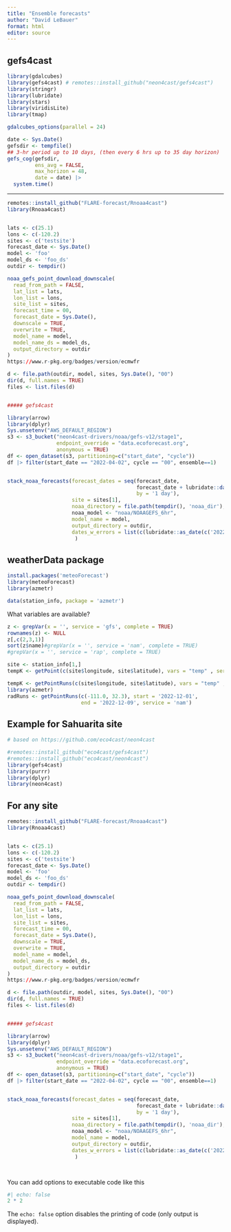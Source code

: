 ```yaml
---
title: "Ensemble forecasts"
author: "David LeBauer"
format: html
editor: source
---
```



## gefs4cast

```r
library(gdalcubes) 
library(gefs4cast) # remotes::install_github("neon4cast/gefs4cast")
library(stringr)
library(lubridate)
library(stars)
library(viridisLite)
library(tmap)

gdalcubes_options(parallel = 24)
```

```r
date <- Sys.Date()
gefsdir <- tempfile()
## 3-hr period up to 10 days, (then every 6 hrs up to 35 day horizon)
gefs_cog(gefsdir, 
         ens_avg = FALSE,
         max_horizon = 48, 
         date = date) |>
  system.time()
```


---

```r

remotes::install_github("FLARE-forecast/Rnoaa4cast")
library(Rnoaa4cast)


lats <- c(25.1)
lons <- c(-120.2)
sites <- c('testsite')
forecast_date <- Sys.Date()
model <- 'foo'
model_ds <- 'foo_ds'
outdir <- tempdir()

noaa_gefs_point_download_downscale(
  read_from_path = FALSE,
  lat_list = lats,
  lon_list = lons,
  site_list = sites,
  forecast_time = 00,
  forecast_date = Sys.Date(),
  downscale = TRUE,
  overwrite = TRUE,
  model_name = model,
  model_name_ds = model_ds,
  output_directory = outdir
)
https://www.r-pkg.org/badges/version/ecmwfr

d <- file.path(outdir, model, sites, Sys.Date(), "00")
dir(d, full.names = TRUE)
files <- list.files(d)


##### gefs4cast

library(arrow)
library(dplyr)
Sys.unsetenv("AWS_DEFAULT_REGION")
s3 <- s3_bucket("neon4cast-drivers/noaa/gefs-v12/stage1",
                endpoint_override = "data.ecoforecast.org", 
                anonymous = TRUE)
df <- open_dataset(s3, partitioning=c("start_date", "cycle"))
df |> filter(start_date == "2022-04-02", cycle == "00", ensemble==1)


stack_noaa_forecasts(forecast_dates = seq(forecast_date, 
                                          forecast_date + lubridate::days(6),
                                          by = '1 day'),
                     site = sites[1],
                     noaa_directory = file.path(tempdir(), 'noaa_dir'),
                     noaa_model <- "noaa/NOAAGEFS_6hr",
                     model_name = model,
                     output_directory = outdir,
                     dates_w_errors = list(c(lubridate::as_date(c('2022-01-01'))))
                      )

```

## weatherData package


```r
install.packages('meteoForecast')
library(meteoForecast)
library(azmetr)

data(station_info, package = 'azmetr')
```

What variables are available?

```r
z <- grepVar(x = '', service = 'gfs', complete = TRUE)
rownames(z) <- NULL
z[,c(2,3,1)]
sort(z$name)#grepVar(x = '', service = 'nam', complete = TRUE)
#grepVar(x = '', service = 'rap', complete = TRUE)
```

```r
site <- station_info[1,]
tempK <- getPoint(c(site$longitude, site$latitude), vars = "temp" , service = "nam")

tempK <- getPointRuns(c(site$longitude, site$latitude), vars = "temp" , service = "nam")
library(azmetr)
radRuns <- getPointRuns(c(-111.0, 32.3), start = '2022-12-01',
                        end = '2022-12-09', service = 'nam')
```

## Example for Sahuarita site


```r
# based on https://github.com/eco4cast/neon4cast

#remotes::install_github("eco4cast/gefs4cast")
#remotes::install_github("eco4cast/neon4cast")
library(gefs4cast)
library(purrr)
library(dplyr)
library(neon4cast)


```


## For any site



```r
remotes::install_github("FLARE-forecast/Rnoaa4cast")
library(Rnoaa4cast)


lats <- c(25.1)
lons <- c(-120.2)
sites <- c('testsite')
forecast_date <- Sys.Date()
model <- 'foo'
model_ds <- 'foo_ds'
outdir <- tempdir()

noaa_gefs_point_download_downscale(
  read_from_path = FALSE,
  lat_list = lats,
  lon_list = lons,
  site_list = sites,
  forecast_time = 00,
  forecast_date = Sys.Date(),
  downscale = TRUE,
  overwrite = TRUE,
  model_name = model,
  model_name_ds = model_ds,
  output_directory = outdir
)
https://www.r-pkg.org/badges/version/ecmwfr

d <- file.path(outdir, model, sites, Sys.Date(), "00")
dir(d, full.names = TRUE)
files <- list.files(d)


##### gefs4cast

library(arrow)
library(dplyr)
Sys.unsetenv("AWS_DEFAULT_REGION")
s3 <- s3_bucket("neon4cast-drivers/noaa/gefs-v12/stage1",
                endpoint_override = "data.ecoforecast.org", 
                anonymous = TRUE)
df <- open_dataset(s3, partitioning=c("start_date", "cycle"))
df |> filter(start_date == "2022-04-02", cycle == "00", ensemble==1)


stack_noaa_forecasts(forecast_dates = seq(forecast_date, 
                                          forecast_date + lubridate::days(6),
                                          by = '1 day'),
                     site = sites[1],
                     noaa_directory = file.path(tempdir(), 'noaa_dir'),
                     noaa_model <- "noaa/NOAAGEFS_6hr",
                     model_name = model,
                     output_directory = outdir,
                     dates_w_errors = list(c(lubridate::as_date(c('2022-01-01'))))
                      )




```

You can add options to executable code like this

```r
#| echo: false
2 * 2
```

The `echo: false` option disables the printing of code (only output is displayed).
